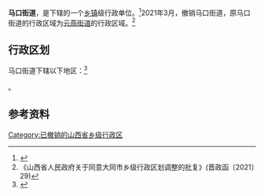 {{中国乡级行政区|14/02/03/019/000
| 电话区号 = 352
}}

'''马口街道'''，是{{PRC admin/fullname|14/02/03/019/000|3}}下辖的一个[[乡镇|乡镇]]级行政单位。<ref>{{PRC admin/ref sgc|{{PRC admin/parent|14/02/03/019/000}}}}</ref>2021年3月，撤销马口街道，原马口街道的行政区域为[[云燕街道|云燕街道]]的行政区域。<ref>《山西省人民政府关于同意大同市乡级行政区划调整的批复》(晋政函〔2021〕29)</ref>

== 行政区划 ==

马口街道下辖以下地区：<ref>{{PRC admin/ref sgc|14/02/03/019/000}}</ref>

{{PRC admin/children|14/02/03/019/000}}。

== 参考资料 ==

{{reflist}}

{{行政区划小作品}}
{{PRC admin/navcat|14/02/03/019/000}}

[[Category:已撤销的山西省乡级行政区|Category:已撤销的山西省乡级行政区]]